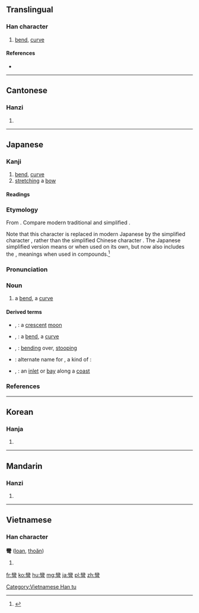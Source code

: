 {{also|弯}}
==Translingual==
{{rfe|lang=mul}}
===Han character===
{{Han char|rn=57|rad=弓|as=19|sn=22|four=2220<sub>7</sub>|canj=女火弓 (VFN)|ids=⿱[[䜌]][[弓]]}}

# [[bend]], [[curve]]

====References====
* {{Han ref|kx=0361.280|dkj=09904|dj=0680.060|hdz=21005.220|uh=5F4E|ud=24398|bh=C573|bd=50547}}


----

==Cantonese==

===Hanzi===
{{yue-hanzi|jyut=[[waan1]]|y=waan1|sim=弯}}

# {{defn|lang=yue|sort=弓19}}


----

==Japanese==

===Kanji===
{{ja-kanji|grade=|rs=弓19}}

# [[bend]], [[curve]]
# [[stretching]] a [[bow]]

====Readings====
{{ja-readings
|goon=[[えん]] (en) {{qualifier|rare}}
|kanon=[[わん]] (wan)
|kun=[[ひく|ひ.く]] ({{ja-l|彎く}}, hi.ku), [[ひきまかなう|ひきまかな.う]] ({{ja-l|彎う}}, hikimakana.u)
}}

===Etymology===
{{ja-kanjitab|わん|yomi=on}}
From {{etyl|ltc|ja|sort=わん}} {{term|lang=ltc|彎|tr=*quan}}.  Compare modern {{etyl|cmn|-}} traditional {{term|lang=cmn|彎}} and simplified {{term|lang=cmn|弯|tr=wān}}.

Note that this character is replaced in modern Japanese by the simplified character {{term|lang=ja|湾|tr=wan}}, rather than the simplified Chinese character {{term|lang=cmn|弯|tr=wān||bend, curve}}.  The Japanese simplified version means {{term|lang=en|bay}} or {{term|lang=en|inlet}} when used on its own, but now also includes the {{term|lang=en|bend}}, {{term|lang=en|curve}} meanings when used in compounds.<ref name="KDJ">{{R:Kokugo Dai Jiten}}</ref>

===Pronunciation===
{{ja-pron|yomi=kanon|acc=1|わん}}

===Noun===
{{ja-noun|わん|style=k|shin=湾}}

# a [[bend]], a [[curve]]

====Derived terms====
{{der-top}}
* {{ja-l|彎月}}, {{ja-l|湾月|わんげつ|wangetsu}}: a [[crescent]] [[moon]]
* {{ja-l|彎曲}}, {{ja-l|彎曲|わんきょく|wankyoku}}: a [[bend]], a [[curve]]
* {{ja-l|彎屈}}, {{ja-l|湾屈|わんくつ|wankutsu}}: [[bending]] over, [[stooping]]
* {{ja-l|彎珠|わんじゅ|wanju}}: alternate name for {{term|lang=ja|袴葛|tr=hakamakazura}}, a kind of {{vern|orchid tree}}: {{taxlink|Bauhinia japonica|species|noshow=1}}
* {{ja-l|彎入}}, {{ja-l|湾入|わんにゅう|wannyū}}: an [[inlet]] or [[bay]] along a [[coast]]
{{der-bottom}}

===References===
<references/>


----

==Korean==

===Hanja===
{{ko-hanja|hangeul=만|eumhun=|rv=man|mr=man|y=man}}

# {{defn|lang=ko|sort=弓19}}


----

==Mandarin==

===Hanzi===
{{cmn-hanzi|sim=弯|pin=[[wān]] ([[wan1]])|wg=wan<sup>1</sup>}}

# {{defn|lang=cmn|sort=弓19}}


----

==Vietnamese==

===Han character===
'''彎''' ([[loan]], [[thoăn]])

# {{defn|lang=vi}}

[[Category:Vietnamese Han tu]]

[[fr:彎]]
[[ko:彎]]
[[hu:彎]]
[[mg:彎]]
[[ja:彎]]
[[pl:彎]]
[[zh:彎]]
